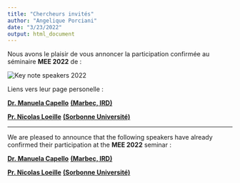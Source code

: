```yaml
---
title: "Chercheurs invités"
author: "Angelique Porciani"
date: "3/23/2022"
output: html_document
---
```


Nous avons le plaisir de vous annoncer la participation confirmée au séminaire __MEE 2022__  de : 

![](/speacker2022MEE.png "Key note speakers 2022")

Liens vers leur page personelle : 

[__Dr. Manuela Capello__](https://umr-marbec.fr/membre/manuela-capello/) [__(Marbec, IRD)__](https://umr-marbec.fr/) 

[__Pr. Nicolas Loeille__](https://sites.google.com/site/nicolasloeuille/home?authuser=0) [__(Sorbonne Université)__](https://www.sorbonne-universite.fr/) 



-----------------
We are pleased to
announce that the following speakers have already confirmed their participation at the __MEE 2022__ seminar :

[__Dr. Manuela Capello__](https://umr-marbec.fr/membre/manuela-capello/) [__(Marbec, IRD)__](https://umr-marbec.fr/) 

[__Pr. Nicolas Loeille__](https://sites.google.com/site/nicolasloeuille/home?authuser=0) [__(Sorbonne Université)__](https://www.sorbonne-universite.fr/) 
